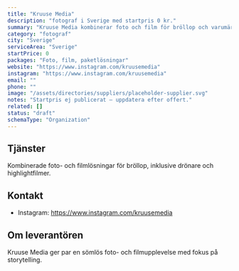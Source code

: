 ```yaml
---
title: "Kruuse Media"
description: "fotograf i Sverige med startpris 0 kr."
summary: "Kruuse Media kombinerar foto och film för bröllop och varumärken."
category: "fotograf"
city: "Sverige"
serviceArea: "Sverige"
startPrice: 0
packages: "Foto, film, paketlösningar"
website: "https://www.instagram.com/kruusemedia"
instagram: "https://www.instagram.com/kruusemedia"
email: ""
phone: ""
image: "/assets/directories/suppliers/placeholder-supplier.svg"
notes: "Startpris ej publicerat – uppdatera efter offert."
related: []
status: "draft"
schemaType: "Organization"
---
```


## Tjänster

Kombinerade foto- och filmlösningar för bröllop, inklusive drönare och highlightfilmer.

## Kontakt

- Instagram: https://www.instagram.com/kruusemedia

## Om leverantören

Kruuse Media ger par en sömlös foto- och filmupplevelse med fokus på storytelling.
